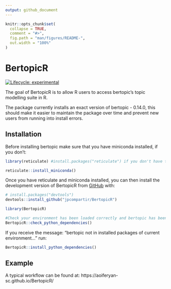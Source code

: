 ```yaml
---
output: github_document
---
```


<!-- README.md is generated from README.Rmd. Please edit that file -->

```r
knitr::opts_chunk$set(
  collapse = TRUE,
  comment = "#>",
  fig.path = "man/figures/README-",
  out.width = "100%"
)
```

# BertopicR

<!-- badges: start -->
[![Lifecycle: experimental](https://img.shields.io/badge/lifecycle-experimental-orange.svg)](https://lifecycle.r-lib.org/articles/stages.html#experimental)
<!-- badges: end -->

The goal of BertopicR is to allow R users to access bertopic's topic modelling suite in R.

The package currently installs an exact version of bertopic - 0.14.0, this should make it easier to maintain the package over time and prevent new users from running into install errors.


## Installation

Before installing bertopic make sure that you have miniconda installed, if you don't:
```r
library(reticulate) #install.packages("reticulate") if you don't have this already or aren't sure how to install.

reticulate::install_miniconda()
```


Once you have reticulate and miniconda installed, you can then install the development version of BertopicR from [GitHub](https://github.com/) with:

``` r
# install.packages("devtools")
devtools::install_github("jpcompartir/BertopicR")

library(BertopicR)

#Check your environment has been loaded correctly and bertopic has been installed:
BertopicR::check_python_dependencies()
```

If you receive the message:
"bertopic not in installed packages of current environment..."
run:
```r
BertopicR::install_python_dependencies()
```

## Example

A typical workflow can be found at: https://aoiferyan-sc.github.io/BertopicR/
